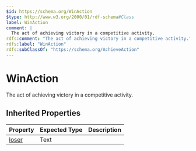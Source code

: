 ```yaml
---
$id: https://schema.org/WinAction
$type: http://www.w3.org/2000/01/rdf-schema#Class
label: WinAction
comment: |
  The act of achieving victory in a competitive activity.
rdfs:comment: "The act of achieving victory in a competitive activity."
rdfs:label: "WinAction"
rdfs:subClassOf: "https://schema.org/AchieveAction"
---
```


# WinAction

The act of achieving victory in a competitive activity.

## Inherited Properties

| Property | Expected Type | Description |
| --- | --- | --- |
| [loser](https://schema.org/loser) | Text |  |
